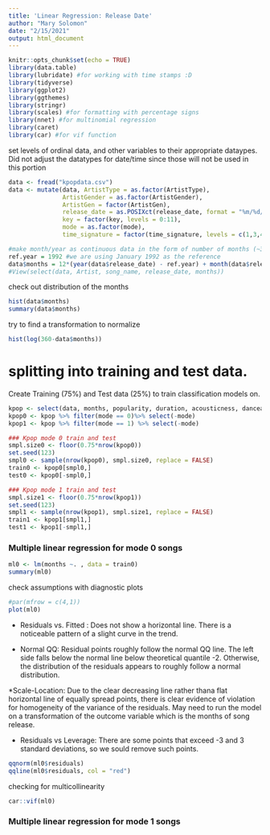 ```yaml
---
title: 'Linear Regression: Release Date'
author: "Mary Solomon"
date: "2/15/2021"
output: html_document
---
```


```r
knitr::opts_chunk$set(echo = TRUE)
library(data.table)
library(lubridate) #for working with time stamps :D
library(tidyverse)
library(ggplot2)
library(ggthemes)
library(stringr)
library(scales) #for formatting with percentage signs
library(nnet) #for multinomial regression
library(caret)
library(car) #for vif function
```


set levels of ordinal data, and other variables to their appropriate dataypes. Did not adjust the datatypes for date/time since those will not be used in this portion
```r
data <- fread("kpopdata.csv")
data <- mutate(data, ArtistType = as.factor(ArtistType),
               ArtistGender = as.factor(ArtistGender),
               ArtistGen = factor(ArtistGen),
               release_date = as.POSIXct(release_date, format = "%m/%d/%y"),
               key = factor(key, levels = 0:11),
               mode = as.factor(mode),
               time_signature = factor(time_signature, levels = c(1,3,4,5)))

#make month/year as continuous data in the form of number of months (~360)
ref.year = 1992 #we are using January 1992 as the reference
data$months = 12*(year(data$release_date) - ref.year) + month(data$release_date)
#View(select(data, Artist, song_name, release_date, months))
```


check out distribution of the months 
```r
hist(data$months)
summary(data$months)
```

try to find a transformation to normalize
```r
hist(log(360-data$months))
```



# splitting into training and test data.
Create Training (75%) and Test data (25%) to train classification models on.
```r
kpop <- select(data, months, popularity, duration, acousticness, danceability, energy, instrumentalness, key, loudness, mode, speechiness, tempo, valence)
kpop0 <- kpop %>% filter(mode == 0)%>% select(-mode)
kpop1 <- kpop %>% filter(mode == 1) %>% select(-mode)

### Kpop mode 0 train and test
smpl.size0 <- floor(0.75*nrow(kpop0))
set.seed(123)
smpl0 <- sample(nrow(kpop0), smpl.size0, replace = FALSE)
train0 <- kpop0[smpl0,]
test0 <- kpop0[-smpl0,]

### Kpop mode 1 train and test
smpl.size1 <- floor(0.75*nrow(kpop1))
set.seed(123)
smpl1 <- sample(nrow(kpop1), smpl.size1, replace = FALSE)
train1 <- kpop1[smpl1,]
test1 <- kpop1[-smpl1,]
```



### Multiple linear regression for mode 0 songs
```r
ml0 <- lm(months ~. , data = train0)
summary(ml0)
```

check assumptions with diagnostic plots
```r
#par(mfrow = c(4,1))
plot(ml0)
```

 * Residuals vs. Fitted : Does not show a horizontal line. There is a noticeable pattern of a slight curve in the trend. 
 
 * Normal QQ: Residual points roughly follow the normal QQ line. The left side falls below the normal line below theoretical quantile -2. Otherwise, the distribution of the residuals appears to roughly follow a normal distribution.   
 
 *Scale-Location: Due to the clear decreasing line rather thana flat horizontal line of equally spread points, there is clear evidence of violation for homogeneity of the variance of the residuals. May need to run the model on a transformation of the outcome variable which is the months of song release.
 
 * Residuals vs Leverage: There are some points that exceed -3 and 3 standard deviations, so we sould remove such points.
 



```r
qqnorm(ml0$residuals)
qqline(ml0$residuals, col = "red")
```

checking for multicollinearity
```r
car::vif(ml0)
```








### Multiple linear regression for mode 1 songs